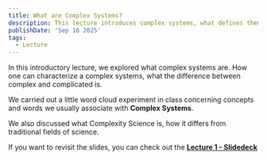 ```yaml
---
title: What are Complex Systems?
description: This lecture introduces complex systems, what defines them, how one can approach them. We will discuss defining features of complex systems, discuss how complex is different from complicated and give an overview of what Complexity Science is and how it differs from traditional scientific fields.
publishDate: 'Sep 16 2025'
tags:
  - Lecture
---
```


In this introductory lecture, we explored what complex systems are. How one can characterize a complex systems,
what the difference between complex and complicated is.

We carried out a little word cloud experiment in class concerning concepts and words we usually associate with **Complex Systems**.

We also discussed what Complexity Science is, how it differs from traditional fields of science. 


If you want to revisit the slides, you can check out the [**Lecture 1 - Slidedeck**](slides/slide-1/)